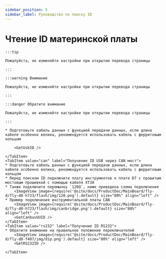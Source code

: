 ```yaml
---
sidebar_position: 5
sidebar_label: Руководство по поиску ID
---
```






# Чтение ID материнской платы

    :::tip

    Пожалуйста, не изменяйте настройки при открытии перевода страницы

    :::

    :::warning Внимание

    Пожалуйста, не изменяйте настройки при открытии перевода страницы

    :::

    :::danger Обратите внимание

    Пожалуйста, не изменяйте настройки при открытии перевода страницы

    :::

<Tabs>
    <TabItem value="usb" label="Получение ID USB" default>
        
    * Подготовьте кабель данных с функцией передачи данных, если длина кабеля особенно велика, рекомендуется использовать кабель с ферритовым кольцом
    
        <GetUsbID />
        
    </TabItem>
    <TabItem value="can" label="Получение ID USB через CAN мост">
    * Подготовьте кабель данных с функцией передачи данных, если длина кабеля особенно велика, рекомендуется использовать кабель с ферритовым кольцом
    * Перед поиском ID подключите плату инструментов к плате D7 с прошитым мостовым прошивкой с помощью кабеля XT30
    * Также подключите перемычку `120Ω`, ниже приведена схема подключения
        <ImageView image={require('@site/docs/ProductDoc/MainBoard/fly-d/fly-d8-h723/flash/img/120.png').default} size="80%" align="left" />
    * Пример подключения инструментальной платы CAN
        <ImageView image={require('@site/docs/ProductDoc/MainBoard/fly-d/fly-d8-h723/flash/img/canbridge.png').default} size="80%" align="left" />   
        <GetCanbusUUID />
    </TabItem>
    <TabItem value="rs232" label="Получение ID RS232">
    * Обратите внимание на правильное положение переключателей
        <ImageView image={require('@site/docs/ProductDoc/MainBoard/fly-d/fly-d8-f407/img/dip.png').default} size="80%" align="left" />              
        <GetRS232ID />

    </TabItem>
</Tabs>